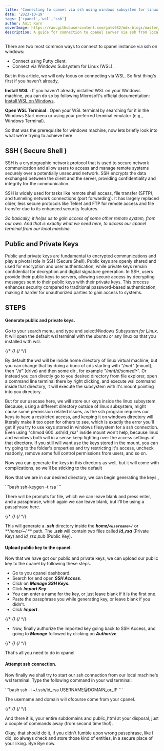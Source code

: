 ```yaml
---
title: 'Connecting to cpanel via ssh using windows subsystem for linux'
date: '2023-10-19'
tags: ['cpanel','wsl','ssh']
author: Amit Karn
coverImage: https://raw.githubusercontent.com/guts982/mdx-blogs/master/images/cpanel-ssh-wsl/cover.jpg
description: A guide for connection to cpanel server via ssh from local windows machine using windows subsystem for linux (wsl).
---
```



There are two most common ways to connect to cpanel instance via ssh on windows:

* Connect using Putty client.
* Connect via Windows Subsystem for Linux (WSL).

But in this article, we will only focus on connecting via WSL.  So first thing's first if you haven't already,

**Install WSL** :
If you haven't already installed WSL on your Windows machine, you can do so by following Microsoft's official documentation: [Install WSL on Windows](https://docs.microsoft.com/en-us/windows/wsl/install).

**Open WSL Terminal** :
Open your WSL terminal by searching for it in the Windows Start menu or using your preferred terminal emulator (e.g., Windows Terminal).

So that was the prerequisite for windows machine, now lets briefly look into what we're trying to achieve here.

## **SSH ( Secure Shell )**

SSH is a cryptographic network protocol that is used to secure network communication and allow users to access and manage remote systems securely over a potentially unsecured network. SSH encrypts the data exchanged between the client and the server, providing confidentiality and integrity for the communication.

SSH is widely used for tasks like remote shell access, file transfer (SFTP), and tunneling network connections (port forwarding). It has largely replaced older, less secure protocols like Telnet and FTP for remote access and file transfer due to its enhanced security features.

*So basically, it helps us to gain access of some other remote system, from our own.  And that is exactly what we need here, to access our cpanel terminal from our local machine.*

## Public and Private Keys

Public and private keys are fundamental to encrypted communications and play a pivotal role in SSH (Secure Shell). Public keys are openly shared and used for encryption and user authentication, while private keys remain confidential for decryption and digital signature generation. In SSH, users provide their public keys to servers, allowing secure access by decrypting messages sent to their public keys with their private keys. This process enhances security compared to traditional password-based authentication, making it harder for unauthorized parties to gain access to systems.

## STEPS

#### Generate public and private keys.

Go to your search menu, and type and select*Windows Subsystem for Linux*. It will open the default wsl terminal with the ubuntu or any linux os that you installed with wsl.

{/* <!-- ![wsl](https://raw.githubusercontent.com/guts982/mdx-blogs/master/images/cpanel-ssh-wsl/wsl.PNG) --> */}
{/* <!-- ![wsl](./images/cpanel-ssh-wsl/wsl.PNG) --> */}
<CustomImage src="https://raw.githubusercontent.com/guts982/mdx-blogs/master/images/cpanel-ssh-wsl/wsl.PNG" alt="wsl" />

By default the wsl will be inside home directory of linux virtual machine, but you can change that by doing a bunc of cds starting with *"/mnt"* (mount), then *"/d"* (drive) and then some dir , for example *"/mnt/d/somedir"*. Or instead you can directly go to you desired directory from file explorer, open a command line terminal there by right clicking, and execute wsl command inside that directory, it will execute the subsystem with it's mount pointing into you directory.

But for our usecase here, we will store our keys inside the linux subsystem. Because, using a different directory outside of linux subsystem, might cause some permission related issues, as the ssh program requires our keys to have a restricted access, and keeping it on windows directory will literally make it too open for others to see, which is exactly the error you'll get if you try to use keys stored in windows filesystem for a ssh connection. Even using "chmod 600 .ssh/id_rsa" inside mount won't help, because linux and windows both will in a sense keep fighting over the access settings of that directory. If you still will want use the keys stored in the mount, you can try going to the folder's properties and try restricting it's access, uncheck readonly, remove some full control permissions from users, and so on.

Now you can generate the keys in this directory as well, but it will come with complications, so we'll be sticking to the default

Now that we are in our desired directory, we can begin generating the keys ,

<CustomCode>
```bash
ssh-keygen -t rsa
```
</CustomCode>

There will be prompts for file, which we can leave blank and press enter, and a passphrase, which again we can leave blank, but I'll be using a passphrase here.

{/* <!-- ![keygen](https://raw.githubusercontent.com/guts982/mdx-blogs/master/images/cpanel-ssh-wsl/keygen.PNG) --> */}
{/* <!-- ![keygen](./images/cpanel-ssh-wsl/keygen.PNG) --> */}
<CustomImage src="https://raw.githubusercontent.com/guts982/mdx-blogs/master/images/cpanel-ssh-wsl/keygen.PNG" alt="keygen" />

This will generate a  ***.ssh***  directory inside the ***home/`<username>/`*** or  ***home/~/* ** path. The ***.ssh*** will contain two files called  ***id_rsa***  (Private Key) and  *id_rsa.pub*  (Public Key).

#### **Upload public key to the cpanel.**

Now that we have got our public and private keys, we can upload our public key to the cpanel by following these steps.

* Go to you cpanel dashboard.
* Search for and open ***SSH Access***.
* Click on ***Manage SSH Keys*.**
* Click ***Import Key***.
* You can enter a name for the key, or just leave blank if it is the first one.
* Paste the passphrase you while generating key, or leave blank if you didn't.
* Click  ***Import***.

{/* <!-- ![cpanel](https://raw.githubusercontent.com/guts982/mdx-blogs/master/images/cpanel-ssh-wsl/cpanel.PNG) --> */}
{/* <!-- ![cpanel](./images/cpanel-ssh-wsl/cpanel.PNG) --> */}
<CustomImage src="https://raw.githubusercontent.com/guts982/mdx-blogs/master/images/cpanel-ssh-wsl/cpanel.PNG" alt="cpanel" />

* Now, finally authorize the imported key going back to SSH Access, and going to ***Manage***  followed by clicking on ***Authorize***.

{/* <!-- ![authorize](https://raw.githubusercontent.com/guts982/mdx-blogs/master/images/cpanel-ssh-wsl/authorize.PNG) --> */}
{/* <!-- ![authorize](./images/cpanel-ssh-wsl/authorize.PNG) --> */}
<CustomImage src="https://raw.githubusercontent.com/guts982/mdx-blogs/master/images/cpanel-ssh-wsl/authorize.PNG" alt="authorize" />

That's all you need to do in cpanel.

#### **Attempt ssh connection.**

Now finally we shall try to start our ssh connection from our local machine's wsl terminal.
Type the following command in your wsl terminal:

<CustomCode>
```bash
ssh -i ~/.ssh/id_rsa USERNAME@DOMAIN_or_IP
```
</CustomCode>

The username and domain will ofcourse come from your cpanel.

{/* <!-- ![connected](https://raw.githubusercontent.com/guts982/mdx-blogs/master/images/cpanel-ssh-wsl/authorize.PNG) --> */}
{/* <!-- ![connected](./images/cpanel-ssh-wsl/connected.PNG) --> */}
<CustomImage src="https://raw.githubusercontent.com/guts982/mdx-blogs/master/images/cpanel-ssh-wsl/connected.PNG" alt="authorize" />


And there it is, your entire subdomains and public_html at your disposal, just a couple of commands away (from second time tho!).  

Okay, that should do it, if you didn't fumble upon wrong passphrase, like I did, so always check and store those kind of entities, in a secure place of your liking. Bye Bye now.
